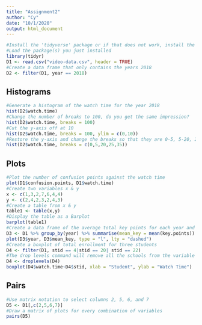 ```yaml
---
title: "Assignment2"
author: "Cy"
date: "10/1/2020"
output: html_document
---
```


```r
#Install the 'tidyverse' package or if that does not work, install the 'dplyr' and 'tidyr' packages.
#Load the package(s) you just installed
library(tidyr)
D1 <- read.csv("video-data.csv", header = TRUE)
#Create a data frame that only contains the years 2018
D2 <- filter(D1, year == 2018)
```

## Histograms
```r
#Generate a histogram of the watch time for the year 2018
hist(D2$watch.time)
#Change the number of breaks to 100, do you get the same impression?
hist(D2$watch.time, breaks = 100)
#Cut the y-axis off at 10
hist(D2$watch.time, breaks = 100, ylim = c(0,10))
#Restore the y-axis and change the breaks so that they are 0-5, 5-20, 20-25, 25-35
hist(D2$watch.time, breaks = c(0,5,20,25,35))

```
## Plots
```r
#Plot the number of confusion points against the watch time
plot(D1$confusion.points, D1$watch.time)
#Create two variables x & y
x <- c(1,3,2,7,6,4,4)
y <- c(2,4,2,3,2,4,3)
#Create a table from x & y
table1 <- table(x,y)
#Display the table as a Barplot
barplot(table1)
#Create a data frame of the average total key points for each year and plot the two against each other as a lines
D3 <- D1 %>% group_by(year) %>% summarise(mean_key = mean(key.points))
plot(D3$year, D3$mean_key, type = "l", lty = "dashed")
#Create a boxplot of total enrollment for three students
D4 <- filter(D1, stid == 4|stid == 20| stid == 22)
#The drop levels command will remove all the schools from the variable with no data  
D4 <- droplevels(D4)
boxplot(D4$watch.time~D4$stid, xlab = "Student", ylab = "Watch Time")
```
## Pairs
```r
#Use matrix notation to select columns 2, 5, 6, and 7
D5 <- D1[,c(2,5,6,7)]
#Draw a matrix of plots for every combination of variables
pairs(D5)
```
